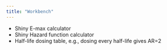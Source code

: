 ```yaml
---
title: "Workbench"
---
```


* Shiny E-max calculator
* Shiny Hazard function calculator
* Half-life dosing table, e.g., dosing every half-life gives AR=2
